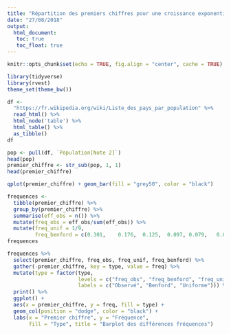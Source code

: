 ```yaml
---
title: "Répartition des premiers chiffres pour une croissance exponentielle"
date: "27/08/2018"
output: 
  html_document:
   toc: true
   toc_float: true
---
```


```r
knitr::opts_chunk$set(echo = TRUE, fig.align = "center", cache = TRUE)
```

```r
library(tidyverse)
library(rvest)
theme_set(theme_bw())
```


```r
df <- 
  "https://fr.wikipedia.org/wiki/Liste_des_pays_par_population" %>% 
  read_html() %>% 
  html_node('table') %>% 
  html_table() %>% 
  as_tibble()
df
```

```r
pop <- pull(df, `Population[Note 2]`)
head(pop)
premier_chiffre <- str_sub(pop, 1, 1)
head(premier_chiffre)
```

```r
qplot(premier_chiffre) + geom_bar(fill = "grey50", color = "black")
```

```r
frequences <- 
  tibble(premier_chiffre) %>% 
  group_by(premier_chiffre) %>% 
  summarise(eff_obs = n()) %>% 
  mutate(freq_obs = eff_obs/sum(eff_obs)) %>% 
  mutate(freq_unif = 1/9,
         freq_benford = c(0.301,	0.176,	0.125,	0.097, 0.079,	0.067, 0.058,	0.051, 0.046))
frequences
```
```r
frequences %>% 
  select(premier_chiffre, freq_obs, freq_unif, freq_benford) %>% 
  gather(-premier_chiffre, key = type, value = freq) %>% 
  mutate(type = factor(type, 
                       levels = c("freq_obs", "freq_benford", "freq_unif"),
                       labels = c("Observé", "Benford", "Uniforme"))) %>% 
  print() %>% 
  ggplot() +
  aes(x = premier_chiffre, y = freq, fill = type) +
  geom_col(position = "dodge", color = "black") +
  labs(x = "Premier chiffre", y = "Fréquence", 
       fill = "Type", title = "Barplot des différences fréquences")
```




